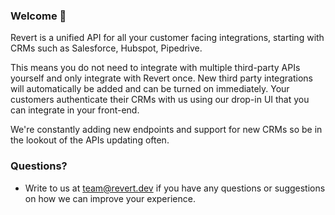 ### Welcome 👋

Revert is a unified API for all your customer facing integrations, starting with CRMs such as Salesforce, Hubspot, Pipedrive.

This means you do not need to integrate with multiple third-party APIs yourself and only integrate with Revert once. New third party integrations will automatically be added and can be turned on immediately.
Your customers authenticate their CRMs with us using our drop-in UI that you can integrate in your front-end.

We're constantly adding new endpoints and support for new CRMs so be in the lookout of the APIs updating often.

### Questions?

-   Write to us at team@revert.dev if you have any questions or suggestions on how we can improve your experience.
